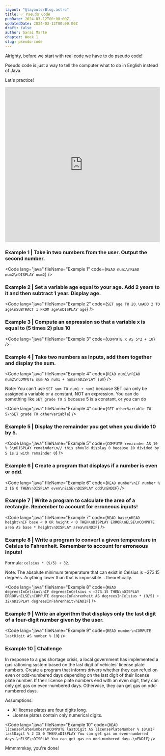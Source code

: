 ```yaml
---
layout: "@layouts/Blog.astro"
title: ✅ Pseudo Code
pubDate: 2024-03-12T00:00:00Z
updatedDate: 2024-03-12T00:00:00Z
draft: false
author: Sarai Marte
chapter: Week 1
slug: pseudo-code
---
```


Alrighty, before we start with real code we have to do pseudo code!

Pseudo code is just a way to tell the computer what to do in English instead of Java.

Let's practice!

<div style="width:100%;height:0;padding-bottom:100%;position:relative;">
  <iframe
    src="https://giphy.com/embed/f6z5TkrTIBZILYOd1t"
    width="100%"
    height="100%"
    style="position:absolute"
    frameBorder="0"
    class="giphy-embed"
    allowFullScreen
  ></iframe>
</div>
<p>
  <a href="https://giphy.com/gifs/NetflixisaJoke-netflix-iglesias-mr-f6z5TkrTIBZILYOd1t"></a>
</p>

### Example 1 | Take in two numbers from the user. Output the second number.

<Code lang="java" fileName="Example 1" code={`READ num1\nREAD num2\nDISPLAY num2`} />

### Example 2 | Set a variable age equal to your age. Add 2 years to it and then subtract 1 year. Display age.

<Code lang="java" fileName="Example 2" code={`SET age TO 20.\nADD 2 TO age\nSUBTRACT 1 FROM age\nDISPLAY age`} />

### Example 3 | Compute an expression so that a variable x is equal to (5 times 2) plus 10

<Code lang="java" fileName="Example 3" code={`COMPUTE x AS 5*2 + 10`} />

### Example 4 | Take two numbers as inputs, add them together and display the sum.

<Code lang="java" fileName="Example 4" code={`READ num1\nREAD num2\nCOMPUTE sum AS num1 + num2\nDISPLAY sum`} />

Note: You can't use `SET sum TO num1 + num2` because SET can only be assigned a variable or a constant, NOT an expression.
You can do something like `SET grade TO 5` because 5 is a constant, or you can do

<Code lang="java" fileName="Example 4" code={`SET otherVariable TO 5\nSET grade TO otherVariable`} />

### Example 5 | Display the remainder you get when you divide 10 by 5.

<Code lang="java" fileName="Example 5" code={`COMPUTE remainder AS 10 % 5\nDISPLAY remainder\n// this should display 0 because 10 divided by 5 is 2 with remainder 0`} />

### Example 6 | Create a program that displays if a number is even or odd.

<Code lang="java" fileName="Example 6" code={`READ number\nIF number % 2 IS 0 THEN\nDISPLAY even\nELSE\nDISPLAY odd\nENDIF`} />

### Example 7 | Write a program to calculate the area of a rectangle. Remember to account for erroneous inputs!

<Code lang="java" fileName="Example 7" code={`READ base\nREAD height\nIF base < 0 OR height < 0 THEN\nDISPLAY ERROR\nELSE\nCOMPUTE area AS base * height\nDISPLAY area\nENDIF`} />

### Example 8 | Write a program to convert a given temperature in Celsius to Fahrenheit. Remember to account for erroneous inputs!

Formula: `celsius * (9/5) + 32`.

Note: The absolute minimum temperature that can exist in Celsius is −273.15 degrees. Anything lower than that is impossible... theoretically.

<Code lang="java" fileName="Example 8" code={`READ degreesInCelsius\nIF degreesInCelsius < −273.15 THEN\nDISPLAY ERROR\nELSE\nCOMPUTE degreesInFahrenheit AS degreesInCelsius * (9/5) + 32\nDISPLAY degreesInFahrenheit\nENDIF`} />

### Example 9 | Write an algorithm that displays only the last digit of a four-digit number given by the user.

<Code lang="java" fileName="Example 9" code={`READ number\nCOMPUTE lastDigit AS number % 10`} />

### Example 10 | Challenge

In response to a gas shortage crisis, a local government has implemented a gas rationing system based on the last digit of vehicles' license plate numbers. Create a program that informs drivers whether they can refuel on even or odd-numbered days depending on the last digit of their license plate number.
If their license plate numbers end with an even digit, they can only get gas on even-numbered days. Otherwise, they can get gas on odd-numbered days.

Assumptions:

- All license plates are four digits long.
- License plates contain only numerical digits.

<Code lang="java" fileName="Example 10" code={`READ licensePlateNumber\nCOMPUTE lastDigit AS licensePlateNumber % 10\nIF lastDigit % 2 IS 0 THEN\nDISPLAY You can get gas on even-numbered days.\nELSE\nDISPLAY You can get gas on odd-numbered days.\nENDIF`} />

Mmmmmkay, you're done!
